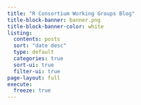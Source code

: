 ```yaml
---
title: "R Consortium Working Groups Blog"
title-block-banner: banner.png
title-block-banner-color: white
listing:
  contents: posts
  sort: "date desc"
  type: default
  categories: true
  sort-ui: true
  filter-ui: true
page-layout: full
execute:
  freeze: true 
---
```

